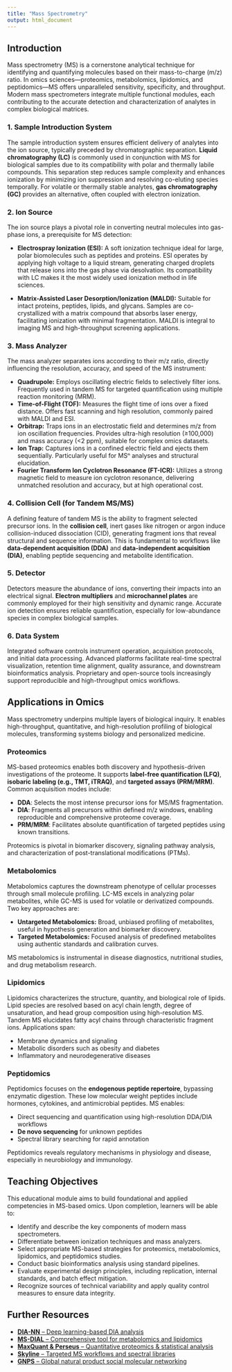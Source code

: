 ```yaml
---
title: "Mass Spectrometry"
output: html_document
---
```


## Introduction

Mass spectrometry (MS) is a cornerstone analytical technique for identifying and quantifying molecules based on their mass-to-charge (m/z) ratio. In omics sciences—proteomics, metabolomics, lipidomics, and peptidomics—MS offers unparalleled sensitivity, specificity, and throughput. Modern mass spectrometers integrate multiple functional modules, each contributing to the accurate detection and characterization of analytes in complex biological matrices.

### 1. **Sample Introduction System**

The sample introduction system ensures efficient delivery of analytes into the ion source, typically preceded by chromatographic separation. **Liquid chromatography (LC)** is commonly used in conjunction with MS for biological samples due to its compatibility with polar and thermally labile compounds. This separation step reduces sample complexity and enhances ionization by minimizing ion suppression and resolving co-eluting species temporally. For volatile or thermally stable analytes, **gas chromatography (GC)** provides an alternative, often coupled with electron ionization.

### 2. **Ion Source**

The ion source plays a pivotal role in converting neutral molecules into gas-phase ions, a prerequisite for MS detection:

- **Electrospray Ionization (ESI):** A soft ionization technique ideal for large, polar biomolecules such as peptides and proteins. ESI operates by applying high voltage to a liquid stream, generating charged droplets that release ions into the gas phase via desolvation. Its compatibility with LC makes it the most widely used ionization method in life sciences.
  
- **Matrix-Assisted Laser Desorption/Ionization (MALDI):** Suitable for intact proteins, peptides, lipids, and glycans. Samples are co-crystallized with a matrix compound that absorbs laser energy, facilitating ionization with minimal fragmentation. MALDI is integral to imaging MS and high-throughput screening applications.

### 3. **Mass Analyzer**

The mass analyzer separates ions according to their m/z ratio, directly influencing the resolution, accuracy, and speed of the MS instrument:

- **Quadrupole:** Employs oscillating electric fields to selectively filter ions. Frequently used in tandem MS for targeted quantification using multiple reaction monitoring (MRM).
- **Time-of-Flight (TOF):** Measures the flight time of ions over a fixed distance. Offers fast scanning and high resolution, commonly paired with MALDI and ESI.
- **Orbitrap:** Traps ions in an electrostatic field and determines m/z from ion oscillation frequencies. Provides ultra-high resolution (≥100,000) and mass accuracy (<2 ppm), suitable for complex omics datasets.
- **Ion Trap:** Captures ions in a confined electric field and ejects them sequentially. Particularly useful for MSⁿ analyses and structural elucidation.
- **Fourier Transform Ion Cyclotron Resonance (FT-ICR):** Utilizes a strong magnetic field to measure ion cyclotron resonance, delivering unmatched resolution and accuracy, but at high operational cost.

### 4. **Collision Cell (for Tandem MS/MS)**

A defining feature of tandem MS is the ability to fragment selected precursor ions. In the **collision cell**, inert gases like nitrogen or argon induce collision-induced dissociation (CID), generating fragment ions that reveal structural and sequence information. This is fundamental to workflows like **data-dependent acquisition (DDA)** and **data-independent acquisition (DIA)**, enabling peptide sequencing and metabolite identification.

### 5. **Detector**

Detectors measure the abundance of ions, converting their impacts into an electrical signal. **Electron multipliers** and **microchannel plates** are commonly employed for their high sensitivity and dynamic range. Accurate ion detection ensures reliable quantification, especially for low-abundance species in complex biological samples.

### 6. **Data System**

Integrated software controls instrument operation, acquisition protocols, and initial data processing. Advanced platforms facilitate real-time spectral visualization, retention time alignment, quality assurance, and downstream bioinformatics analysis. Proprietary and open-source tools increasingly support reproducible and high-throughput omics workflows.

## Applications in Omics

Mass spectrometry underpins multiple layers of biological inquiry. It enables high-throughput, quantitative, and high-resolution profiling of biological molecules, transforming systems biology and personalized medicine.

### Proteomics

MS-based proteomics enables both discovery and hypothesis-driven investigations of the proteome. It supports **label-free quantification (LFQ)**, **isobaric labeling (e.g., TMT, iTRAQ)**, and **targeted assays (PRM/MRM)**. Common acquisition modes include:

- **DDA**: Selects the most intense precursor ions for MS/MS fragmentation.
- **DIA**: Fragments all precursors within defined m/z windows, enabling reproducible and comprehensive proteome coverage.
- **PRM/MRM**: Facilitates absolute quantification of targeted peptides using known transitions.

Proteomics is pivotal in biomarker discovery, signaling pathway analysis, and characterization of post-translational modifications (PTMs).

### Metabolomics

Metabolomics captures the downstream phenotype of cellular processes through small molecule profiling. LC-MS excels in analyzing polar metabolites, while GC-MS is used for volatile or derivatized compounds. Two key approaches are:

- **Untargeted Metabolomics:** Broad, unbiased profiling of metabolites, useful in hypothesis generation and biomarker discovery.
- **Targeted Metabolomics:** Focused analysis of predefined metabolites using authentic standards and calibration curves.

MS metabolomics is instrumental in disease diagnostics, nutritional studies, and drug metabolism research.

### Lipidomics

Lipidomics characterizes the structure, quantity, and biological role of lipids. Lipid species are resolved based on acyl chain length, degree of unsaturation, and head group composition using high-resolution MS. Tandem MS elucidates fatty acyl chains through characteristic fragment ions. Applications span:

- Membrane dynamics and signaling
- Metabolic disorders such as obesity and diabetes
- Inflammatory and neurodegenerative diseases

### Peptidomics

Peptidomics focuses on the **endogenous peptide repertoire**, bypassing enzymatic digestion. These low molecular weight peptides include hormones, cytokines, and antimicrobial peptides. MS enables:

- Direct sequencing and quantification using high-resolution DDA/DIA workflows
- **De novo sequencing** for unknown peptides
- Spectral library searching for rapid annotation

Peptidomics reveals regulatory mechanisms in physiology and disease, especially in neurobiology and immunology.

## Teaching Objectives

This educational module aims to build foundational and applied competencies in MS-based omics. Upon completion, learners will be able to:

- Identify and describe the key components of modern mass spectrometers.
- Differentiate between ionization techniques and mass analyzers.
- Select appropriate MS-based strategies for proteomics, metabolomics, lipidomics, and peptidomics studies.
- Conduct basic bioinformatics analysis using standard pipelines.
- Evaluate experimental design principles, including replication, internal standards, and batch effect mitigation.
- Recognize sources of technical variability and apply quality control measures to ensure data integrity.

## Further Resources

- [**DIA-NN** – Deep learning-based DIA analysis](https://diann.readthedocs.io)
- [**MS-DIAL** – Comprehensive tool for metabolomics and lipidomics](http://prime.psc.riken.jp/compms/msdial/main.html)
- [**MaxQuant & Perseus** – Quantitative proteomics & statistical analysis](https://www.maxquant.org)
- [**Skyline** – Targeted MS workflows and spectral libraries](https://skyline.ms)
- [**GNPS** – Global natural product social molecular networking](https://gnps.ucsd.edu)

